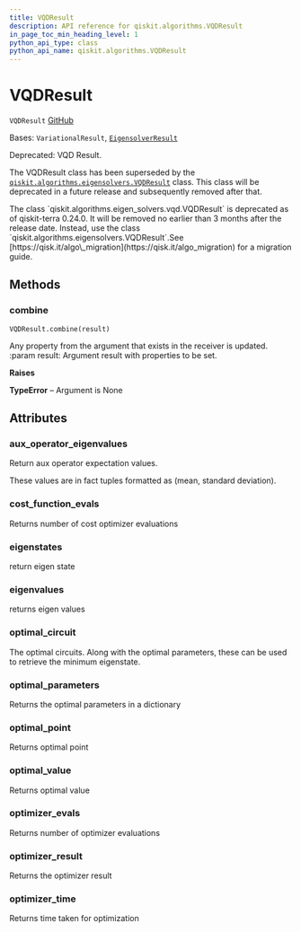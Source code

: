 ```yaml
---
title: VQDResult
description: API reference for qiskit.algorithms.VQDResult
in_page_toc_min_heading_level: 1
python_api_type: class
python_api_name: qiskit.algorithms.VQDResult
---
```


# VQDResult

<span id="qiskit.algorithms.VQDResult" />

`VQDResult` [GitHub](https://github.com/qiskit/qiskit/tree/stable/0.24/qiskit/algorithms/eigen_solvers/vqd.py "view source code")

Bases: `VariationalResult`, [`EigensolverResult`](qiskit.algorithms.EigensolverResult "qiskit.algorithms.eigen_solvers.eigen_solver.EigensolverResult")

Deprecated: VQD Result.

The VQDResult class has been superseded by the [`qiskit.algorithms.eigensolvers.VQDResult`](qiskit.algorithms.eigensolvers.VQDResult "qiskit.algorithms.eigensolvers.VQDResult") class. This class will be deprecated in a future release and subsequently removed after that.

<Admonition title="Deprecated since version 0.24.0" type="danger">
  The class `qiskit.algorithms.eigen_solvers.vqd.VQDResult` is deprecated as of qiskit-terra 0.24.0. It will be removed no earlier than 3 months after the release date. Instead, use the class `qiskit.algorithms.eigensolvers.VQDResult`.See [https://qisk.it/algo\_migration](https://qisk.it/algo_migration) for a migration guide.
</Admonition>

## Methods

<span id="qiskit-algorithms-vqdresult-combine" />

### combine

<span id="qiskit.algorithms.VQDResult.combine" />

`VQDResult.combine(result)`

Any property from the argument that exists in the receiver is updated. :param result: Argument result with properties to be set.

**Raises**

**TypeError** – Argument is None

## Attributes

<span id="qiskit.algorithms.VQDResult.aux_operator_eigenvalues" />

### aux\_operator\_eigenvalues

Return aux operator expectation values.

These values are in fact tuples formatted as (mean, standard deviation).

<span id="qiskit.algorithms.VQDResult.cost_function_evals" />

### cost\_function\_evals

Returns number of cost optimizer evaluations

<span id="qiskit.algorithms.VQDResult.eigenstates" />

### eigenstates

return eigen state

<span id="qiskit.algorithms.VQDResult.eigenvalues" />

### eigenvalues

returns eigen values

<span id="qiskit.algorithms.VQDResult.optimal_circuit" />

### optimal\_circuit

The optimal circuits. Along with the optimal parameters, these can be used to retrieve the minimum eigenstate.

<span id="qiskit.algorithms.VQDResult.optimal_parameters" />

### optimal\_parameters

Returns the optimal parameters in a dictionary

<span id="qiskit.algorithms.VQDResult.optimal_point" />

### optimal\_point

Returns optimal point

<span id="qiskit.algorithms.VQDResult.optimal_value" />

### optimal\_value

Returns optimal value

<span id="qiskit.algorithms.VQDResult.optimizer_evals" />

### optimizer\_evals

Returns number of optimizer evaluations

<span id="qiskit.algorithms.VQDResult.optimizer_result" />

### optimizer\_result

Returns the optimizer result

<span id="qiskit.algorithms.VQDResult.optimizer_time" />

### optimizer\_time

Returns time taken for optimization

